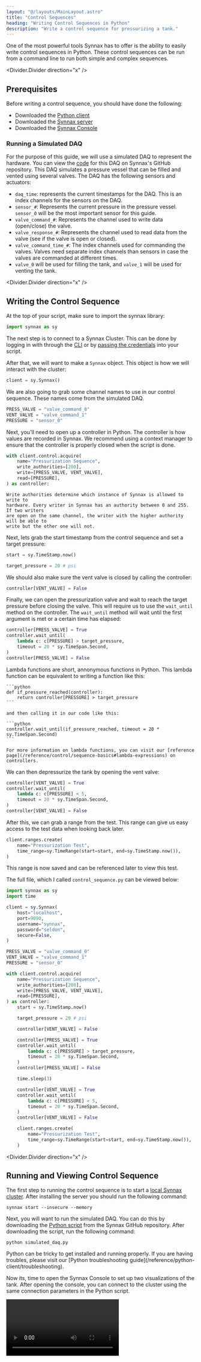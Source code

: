 ```yaml
---
layout: "@/layouts/MainLayout.astro"
title: "Control Sequences"
heading: "Writing Control Sequences in Python"
description: "Write a control sequence for pressurizing a tank."
---
```



One of the most powerful tools Synnax has to offer is the ability to easily write
control sequences in Python. These control sequences can be run from a command line to
run both simple and complex sequences.

<Divider.Divider direction="x" />

## Prerequisites

Before writing a control sequence, you should have done the following:

-   Downloaded the [Python client](/reference/python-client/get-started)
-   Downloaded the [Synnax server](/reference/cluster/quick-start)
-   Downloaded the [Synnax Console](/reference/console/get-started)

### Running a Simulated DAQ

For the purpose of this guide, we will use a simulated DAQ to represent the hardware.
You can view the
[code](https://github.com/synnaxlabs/synnax/blob/main/client/py/examples/control/press/simulated_daq.py)
for this DAQ on Synnax's GitHub repository. This DAQ simulates a pressure vessel that
can be filled and vented using several valves. The DAQ has the following sensors and
actuators:

-   `daq_time`: represents the current timestamps for the DAQ. This is an index channels
    for the sensors on the DAQ.
-   `sensor_#`: Represents the current pressure in the pressure vessel. `sensor_0` will
    be the most important sensor for this guide.
-   `valve_command_#`: Represents the channel used to write data (open/close) the valve.
-   `valve_response_#`: Represents the channel used to read data from the valve (see if
    the valve is open or closed).
-   `valve_command_time_#`: The index channels used for commanding the valves. Valves
    need separate index channels than sensors in case the valves are commanded at
    different times.
-   `valve_0` will be used for filling the tank, and `valve_1` will be used for venting
    the tank.

<Divider.Divider direction="x" />

## Writing the Control Sequence

At the top of your script, make sure to import the synnax library:

```python
import synnax as sy
```

The next step is to connect to a Synnax Cluster. This can be done by logging in with
through the [CLI](/reference/python-client/get-started#the-synnax-login-command) or by
[passing the
credentials](/reference/python-client/get-started#passing-credentials-directly) into
your script.

After that, we will want to make a `Synnax` object. This object is how we will interact
with the cluster:

```python
client = sy.Synnax()
```

We are also going to grab some channel names to use in our control sequence. These names
come from the simulated DAQ.

```python
PRESS_VALVE = "valve_command_0"
VENT_VALVE = "valve_command_1"
PRESSURE = "sensor_0"
```

Next, you'll need to open up a controller in Python. The controller is how values are
recorded in Synnax. We recommend using a context manager to ensure that the controller
is properly closed when the script is done.

```python
with client.control.acquire(
    name="Pressurization Sequence",
    write_authorities=[200],
    write=[PRESS_VALVE, VENT_VALVE],
    read=[PRESSURE],
) as controller:
```

<Note variant="info">

    Write authorities determine which instance of Synnax is allowed to write to
    hardware. Every writer in Synnax has an authority between 0 and 255. If two writers
    are open on the same channel, the writer with the higher authority will be able to
    write but the other one will not.

</Note>

Next, lets grab the start timestamp from the control sequence and set a target pressure:

```python
start = sy.TimeStamp.now()

target_pressure = 20 # psi
```

We should also make sure the vent valve is closed by calling the controller:

```python
controller[VENT_VALVE] = False
```

Finally, we can open the pressurization valve and wait to reach the target pressure
before closing the valve. This will require us to use the `wait_until` method on the
controller. The `wait_until` method will wait until the first argument is met or a
certain time has elapsed:

```python
controller[PRESS_VALVE] = True
controller.wait_until(
    lambda c: c[PRESSURE] > target_pressure,
    timeout = 20 * sy.TimeSpan.Second,
)
controller[PRESS_VALVE] = False
```

<Note variant="info">
    Lambda functions are short, annonymous functions in Python. This lambda function can
    be equivalent to writing a function like this:

    ```python
    def if_pressure_reached(controller):
        return controller[PRESSURE] > target_pressure
    ```

    and then calling it in our code like this:

    ```python
    controller.wait_until(if_pressure_reached, timeout = 20 * sy.TimeSpan.Second)
    ```

    For more information on lambda functions, you can visit our [reference
    page](/reference/control/sequence-basics#lambda-expressions) on controllers.

</Note>

We can then depressurize the tank by opening the vent valve:

```python
controller[VENT_VALVE] = True
controller.wait_until(
    lambda c: c[PRESSURE] < 5,
    timeout = 20 * sy.TimeSpan.Second,
)
controller[VENT_VALVE] = False
```

After this, we can grab a range from the test. This range can give us easy access to the
test data when looking back later.

```python
client.ranges.create(
    name="Pressurization Test",
    time_range=sy.TimeRange(start=start, end=sy.TimeStamp.now()),
)
```

This range is now saved and can be referenced later to view this test.

The full file, which I called `control_sequence.py` can be viewed below:

```python
import synnax as sy
import time

client = sy.Synnax(
    host="localhost",
    port=9090,
    username="synnax",
    password="seldon",
    secure=False,
)

PRESS_VALVE = "valve_command_0"
VENT_VALVE = "valve_command_1"
PRESSURE = "sensor_0"

with client.control.acquire(
    name="Pressurization Sequence",
    write_authorities=[200],
    write=[PRESS_VALVE, VENT_VALVE],
    read=[PRESSURE],
) as controller:
    start = sy.TimeStamp.now()

    target_pressure = 20 # psi

    controller[VENT_VALVE] = False

    controller[PRESS_VALVE] = True
    controller.wait_until(
        lambda c: c[PRESSURE] > target_pressure,
        timeout = 20 * sy.TimeSpan.Second,
    )
    controller[PRESS_VALVE] = False

    time.sleep(3)

    controller[VENT_VALVE] = True
    controller.wait_until(
        lambda c: c[PRESSURE] < 5,
        timeout = 20 * sy.TimeSpan.Second,
    )
    controller[VENT_VALVE] = False

    client.ranges.create(
        name="Pressurization Test",
        time_range=sy.TimeRange(start=start, end=sy.TimeStamp.now()),
    )
```

<Divider.Divider direction="x" />

## Running and Viewing Control Sequence

The first step to running the control sequence is to start a [local Synnax
cluster](/reference/cluster/quick-start). After installing the server you should run the
following command:

```shell
synnax start --insecure --memory
```

Next, you will want to run the simulated DAQ. You can do this by downloading the [Python
script](https://github.com/synnaxlabs/synnax/blob/main/client/py/examples/control/press/simulated_daq.py)
from the Synnax GitHub repository. After downloading the script, run the following
command:

```shell
python simulated_daq.py
```

<Note variant="info">
    Python can be tricky to get installed and running properly. If you are having
    troubles, please visit our [Python troubleshooting
    guide](/reference/python-client/troubleshooting).
</Note>

Now its, time to open the Synnax Console to set up two visualizations of the tank. After
opening the console, you can connect to the cluster using the same connection parameters
in the Python script.

<Video client:only="react" id="guides/operations/automated-control/connect-cluster" />

Now, we will setup a [schematic](/reference/console/schematics) of our tank and valves:

<Video client:only="react" id="guides/operations/automated-control/schematic" />

In the schematic, make sure there are the following components:

-   Value
    -   Input Channel: sensor_0
-   Valve
    -   State Channel: valve_response_0
    -   Command Channel: valve_command_0
-   Valve
    -   State Channel: valve_response_1
    -   Command Channel: valve_command_1

Once the schematic is set up, you can enter [control
mode](/reference/console/schematics#control-mode) to manually control the valves.

<Video client:only="react" id="guides/operations/automated-control/control" />

Now, you can set up a [line plot](/reference/console/line-plots) to view a plot of the
pressure in the tank:

<Video client:only="react" id="guides/operations/automated-control/line-plot" />

Once you finished setting up the line plot, your console should look like this:

<Image client:only="react" id="guides/operations/automated-control/workspace" />

Now, it's time to run your control sequence. You can do this by running the Python
script from earlier:

```shell
python control_sequence.py
```

You should see this result on the console:

<Video client:only="react" id="guides/operations/automated-control/control-sequence" />

<Divider.Divider direction="x" />

## Conclusion

If you want to look at more examples of autosequences, visit our [GitHub
repository](https://github.com/synnaxlabs/synnax/tree/main/client/py/examples/control)!
Detailed information about the functions used in our Python client can also be found
there.
